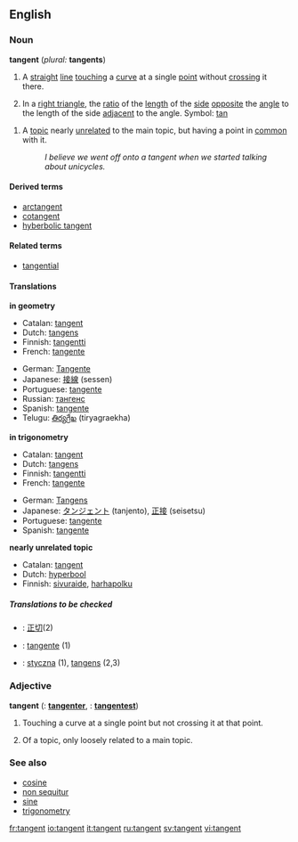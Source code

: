 ==English==

===Noun===
'''tangent''' (''plural:'' '''tangents''')

#{{geometry}} A [[straight]] [[line]] [[touching]] a [[curve]] at a single [[point]] without [[crossing]] it there.
#{{trigonometry}} In a [[right triangle]], the [[ratio]] of the [[length]] of the [[side]] [[opposite]] the [[angle]] to the length of the side [[adjacent]] to the angle. Symbol: [[tan]]
<!--This definition equivalent to the one above; it does not define a new sense of the word
#{{mathematics}} The ratio of the [[sine]] to the [[cosine]], in either the [[real]] or [[complex]] [[number]]s.-->
#A [[topic]] nearly [[unrelated]] to the main topic, but having a point in [[common]] with it.
#:''I believe we went off onto a tangent when we started talking about unicycles.''

====Derived terms====
*[[arctangent]]
*[[cotangent]]
*[[hyberbolic tangent]]

====Related terms====
*[[tangential]]

====Translations====

'''in geometry'''
{{top}}
*Catalan: [[tangent]]
*Dutch: [[tangens]]
*Finnish: [[tangentti]]
*French: [[tangente]] {{f}}
{{mid}}
*German: [[Tangente]] {{f}}
*Japanese: [[接線]] (sessen)
*Portuguese: [[tangente]]
*Russian: [[тангенс]]
*Spanish: [[tangente]] {{f}}
*Telugu: [[తిర్యగ్రేఖ]] (tiryagraekha)
{{bottom}}

'''in trigonometry'''
{{top}}
*Catalan: [[tangent]]
*Dutch: [[tangens]]
*Finnish: [[tangentti]]
*French: [[tangente]] {{f}}
{{mid}}
*German: [[Tangens]] {{f}}
*Japanese: [[タンジェント]] (tanjento), [[正接]] (seisetsu)
*Portuguese: [[tangente]]
*Spanish: [[tangente]] {{f}}
{{bottom}}

'''nearly unrelated topic'''
{{top}}
*Catalan: [[tangent]]
*Dutch: [[hyperbool]] {{f}}
*Finnish: [[sivuraide]], [[harhapolku]]
{{mid}}
{{bottom}}

=====Translations to be checked=====
{{checktrans}}
<!--Remove this section once all of the translations below have been moved into the tables above.-->


*{{ttbc|Chinese}}: [[正切]](2)
*{{ttbc|Italian}}: [[tangente]] {{f}} (1)
*{{ttbc|Polish}}: [[styczna]] {{f}} (1), [[tangens]] {{m}} (2,3)

===Adjective===
'''tangent'''  ({{compar}}: '''[[tangenter]]''', {{superl}}: '''[[tangentest]]''')

#{{geometry}} Touching a curve at a single point but not crossing it at that point.
#Of a topic, only loosely related to a main topic.

===See also===
*[[cosine]]
*[[non sequitur]]
*[[sine]]
*[[trigonometry]]

[[fr:tangent]]
[[io:tangent]]
[[it:tangent]]
[[ru:tangent]]
[[sv:tangent]]
[[vi:tangent]]